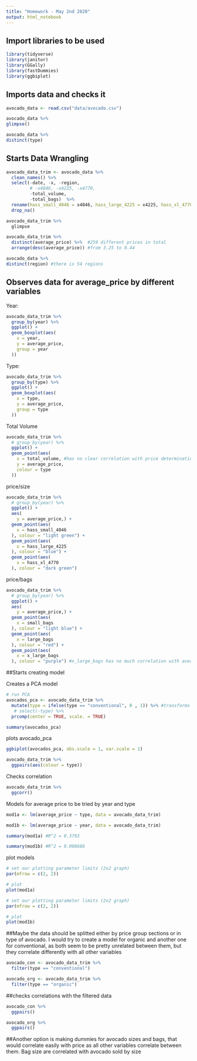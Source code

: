 ```yaml
---
title: "Homework - May 2nd 2020"
output: html_notebook
---
```

## Import libraries to be used
```r
library(tidyverse)
library(janitor)
library(GGally)
library(fastDummies)
library(ggbiplot)

```

## Imports data and checks it

```r
avocado_data <- read.csv("data/avocado.csv") 

avocado_data %>% 
glimpse()

avocado_data %>% 
distinct(type)

```

## Starts Data Wrangling

```r


avocado_data_trim <- avocado_data %>% 
  clean_names() %>% 
  select(-date, -x, -region, 
         # -x4046, -x4225, -x4770, 
         -total_volume,
         -total_bags)  %>% 
  rename(hass_small_4046 = x4046, hass_large_4225 = x4225, hass_xl_4770 = x4770) %>% 
  drop_na()

avocado_data_trim %>% 
  glimpse

avocado_data_trim %>% 
  distinct(average_price) %>%  #259 different prices in total 
  arrange(desc(average_price)) #from 3.25 to 0.44

avocado_data %>% 
distinct(region) #there is 54 regions
```
## Observes data for average_price by different variables

Year:
```r
avocado_data_trim %>% 
  group_by(year) %>% 
  ggplot() +
  geom_boxplot(aes(
    x = year,
    y = average_price,
    group = year
  ))
```

Type:

```r
avocado_data_trim %>% 
  group_by(type) %>% 
  ggplot() +
  geom_boxplot(aes(
    x = type,
    y = average_price,
    group = type
  ))
```

Total Volume

```r
avocado_data_trim %>% 
  # group_by(year) %>% 
  ggplot() +
  geom_point(aes(
    x = total_volume, #has no clear correlation with price determination
    y = average_price,
    colour = type
  ))
```

price/size
```r
avocado_data_trim %>% 
  # group_by(year) %>% 
  ggplot() +
  aes(
    y = average_price,) +
  geom_point(aes(
    x = hass_small_4046
  ), colour = "light green") +
  geom_point(aes(
    x = hass_large_4225
  ), colour = "blue") +
  geom_point(aes(
    x = hass_xl_4770
  ), colour = "dark green") 
```

price/bags

```r
avocado_data_trim %>% 
  # group_by(year) %>% 
  ggplot() +
  aes(
    y = average_price,) +
  geom_point(aes(
    x = small_bags
  ), colour = "light blue") +
  geom_point(aes(
    x = large_bags
  ), colour = "red") +
  geom_point(aes(
    x = x_large_bags
  ), colour = "purple") #x_large_bags has no much correlation with average_price
```



##Starts creating model

Creates a PCA model

```r
# run PCA 
avocados_pca <- avocado_data_trim %>% 
  mutate(type = ifelse(type == "conventional", 0 , 1)) %>% #transforms type into binary variables to be use in pca model
   # select(-type) %>% 
  prcomp(center = TRUE, scale. = TRUE)

summary(avocados_pca)
```

plots avocado_pca

```r
ggbiplot(avocados_pca, obs.scale = 1, var.scale = 1)
```


```r
avocado_data_trim %>% 
  ggpairs(aes(colour = type))
```
Checks correlation
```r
avocado_data_trim %>% 
  ggcorr()
```
Models for average price to be tried by year and type
```r
mod1a <- lm(average_price ~ type, data = avocado_data_trim)

mod1b <- lm(average_price ~ year, data = avocado_data_trim)

summary(mod1a) #R^2 = 0.3793

summary(mod1b) #R^2 = 0.008686
```

plot models

```r
# set our plotting parameter limits (2x2 graph)
par(mfrow = c(2, 2)) 

# plot
plot(mod1a)
```

```r
# set our plotting parameter limits (2x2 graph)
par(mfrow = c(2, 2)) 

# plot
plot(mod1b)
```

##Maybe the data should be splitted either by price group sections or in type of avocado. I would try to create a model for organic and another one for conventional, as both seem to be pretty unrelated between them, but they correlate differently with all other variables


```r
avocado_con <- avocado_data_trim %>% 
  filter(type == "conventional")

avocado_org <- avocado_data_trim %>% 
  filter(type == "organic")
```

##checks correlations with the filtered data

```r
avocado_con %>% 
  ggpairs()
```

```r
avocado_org %>% 
  ggpairs()
```

##Another option is making dummies for avocado sizes and bags, that would correlate easily with price as all other variables correlate between them. Bag size are correlated with avocado sold by size
